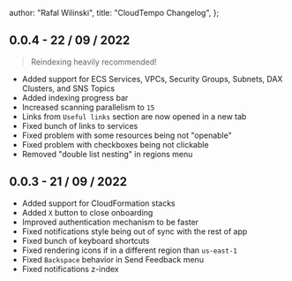 
  author: "Rafal Wilinski",
  title: "CloudTempo Changelog",
};

## 0.0.4 - 22 / 09 / 2022

> Reindexing heavily recommended!

- Added support for ECS Services, VPCs, Security Groups, Subnets, DAX Clusters, and SNS Topics
- Added indexing progress bar
- Increased scanning parallelism to `15`
- Links from `Useful links` section are now opened in a new tab
- Fixed bunch of links to services
- Fixed problem with some resources being not "openable"
- Fixed problem with checkboxes being not clickable
- Removed "double list nesting" in regions menu

## 0.0.3 - 21 / 09 / 2022

- Added support for CloudFormation stacks
- Added `X` button to close onboarding
- Improved authentication mechanism to be faster
- Fixed notifications style being out of sync with the rest of app
- Fixed bunch of keyboard shortcuts
- Fixed rendering icons if in a different region than `us-east-1`
- Fixed `Backspace` behavior in Send Feedback menu
- Fixed notifications z-index

